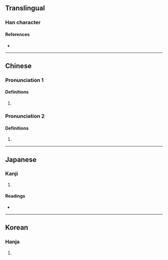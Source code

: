 {{character info/new}}
==Translingual==

===Han character===
{{Han char|rn=9|rad=人|as=10|sn=12|four=26227|canj=OASM|ids=⿰亻𦐇}}

====References====
* {{Han ref|kx=0113.270|dkj=00972|dj=0241.160|hdz=10202.170|uh=509D|ud=20637|bh=D85A|bd=55386}}

----

==Chinese==
{{zh-forms}}

===Pronunciation 1===
{{zh-pron
|m=tàn
|mc=1
|oc=1
}}

====Definitions====
{{zh-hanzi}}

# {{zh-only|傝儑}}

===Pronunciation 2===
{{zh-pron
|m=tà
|c=taap3
|mc=2
|oc=2
}}

====Definitions====
{{zh-hanzi}}

# {{zh-only|傝𠎷}}

----

==Japanese==

===Kanji===
{{ja-kanji|grade=|rs=人10}}

# {{defn|lang=ja|sort=人10}}

====Readings====
* {{ja-readings|on=[[たん]] (tan), [[とん]] (ton), [[たふ]] (tafu)|kun=}}

----

==Korean==

===Hanja===
{{ko-hanja|hangeul=탑|rv=tap|mr=t'ap}}

# {{defn|lang=ko|sort=人10}}